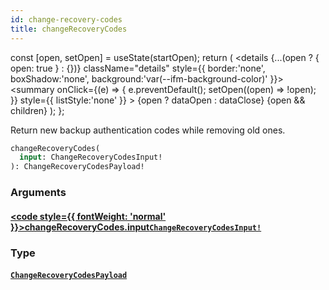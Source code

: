 ```yaml
---
id: change-recovery-codes
title: changeRecoveryCodes
---
```









  const [open, setOpen] = useState(startOpen);
  return (
    <details {...(open ? { open: true } : {})} className="details" style={{ border:'none', boxShadow:'none', background:'var(--ifm-background-color)' }}>
      <summary
        onClick={(e) => {
          e.preventDefault();
          setOpen((open) => !open);
        }}
        style={{ listStyle:'none' }}
      >
      {open ? dataOpen : dataClose}
      </summary>
      {open && children}
    </details>
  );
};








Return new backup authentication codes while removing old ones.


```graphql
changeRecoveryCodes(
  input: ChangeRecoveryCodesInput!
): ChangeRecoveryCodesPayload!
```




### Arguments

#### [<code style={{ fontWeight: 'normal' }}>changeRecoveryCodes.<b>input</b></code>](#)<Bullet />[`ChangeRecoveryCodesInput!`](/gql-api/inputs/change-recovery-codes-input) <Badge class="badge badge--secondary" text="non-null"/> <Badge class="badge badge--secondary" text="input"/> 
> 
> 
> 
> 

### Type

#### [`ChangeRecoveryCodesPayload`](/gql-api/objects/change-recovery-codes-payload) <Badge class="badge badge--secondary" text="object"/> 
> 
> 
> 
> 



